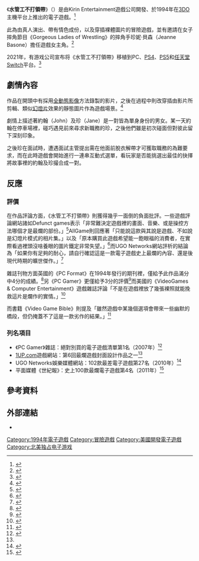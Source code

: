 {{noteTA
|G1=Games
}}
{{Infobox VG
| title = 水管工不打領帶
| image = Plumbers Don't Wear Ties(Video Game Cover).jpg
| caption = 電子遊戲《水管工不打領帶》盒裝封面
| english =  Plumbers Don't Wear Ties
| genre = [[互動式電影|互動式電影]][[冒險遊戲|冒險遊戲]]
| platform = [[3DO|3DO]]
| developer = Kirin Entertainment
| publisher = Kirin Entertainment
| producer = 麥可·安德森（Michael Anderson）
| director = 麥可·安德森
| writer = 麥可·安德森
| programmer = 約翰·克瑞（John Crane）
| composer = 馬丁·戈林克（Martin Golnick）
| artist = 西奧多·瑟拉費卡（Theodore Serafica）<br> 亞伯特·張（Albert Truong）<br> 安德魯·威伯斯特（Andrew Webster）
| modes = [[單人遊戲|單人]]
| released ={{vgrelease|NA|1994年9月30日}}
}}

《'''水管工不打領帶'''》（{{lang-en|Plumbers Don't Wear Ties}}）是由Kirin Entertainment遊戲公司開發、於1994年在[[3DO|3DO]]主機平台上推出的電子遊戲。<ref>{{Cite web |url=http://www.giantbomb.com/kirin-entertainment/3010-3493/ |title=Kirin Entertainment |work=GiantTomb |accessdate=2014年3月1日 |archive-date=2014年3月8日 |archive-url=https://web.archive.org/web/20140308012939/http://www.giantbomb.com/kirin-entertainment/3010-3493/ |dead-url=no }}</ref>

此為由真人演出、帶有情色成份，以及穿插裸體圖片的冒險遊戲，並有邀請在女子摔角節目《Gorgeous Ladies of Wrestling》的摔角手珍妮·貝森（Jeanne Basone）擔任遊戲女主角。<ref>{{Cite web |url=http://www.giantbomb.com/jeanne-basone/3040-101310/ |title=Jeanne Basone |work=GiantTomb |accessdate=2014年3月1日 |archive-date=2014年3月8日 |archive-url=https://web.archive.org/web/20140308012937/http://www.giantbomb.com/jeanne-basone/3040-101310/ |dead-url=no }}</ref>

2021年，有游戏公司宣布将《水管工不打領帶》移植到PC、[[PS4|PS4]]、[[PS5|PS5]]和[[任天堂Switch|任天堂Switch]]平台。<ref>{{cite news |first1=Michael |last1=Beckwith |title=Worst game ever made Plumbers Don’t Wear Ties is being re-released for some reason |url=https://metro.co.uk/2021/06/15/worst-game-ever-made-plumbers-dont-wear-ties-is-being-re-released-14774793/ |accessdate=2021-09-01 |date=2021-06-15 |work=英国[[都市日報|都市日報]] |language=en-gb |archive-date=2021-09-01 |archive-url=https://web.archive.org/web/20210901051443/https://metro.co.uk/2021/06/15/worst-game-ever-made-plumbers-dont-wear-ties-is-being-re-released-14774793/ |dead-url=no }}</ref>

== 劇情內容 ==
作品在開頭中有採用[[全動態影像|全動態影像]]方法錄製的影片，之後在過程中則改穿插由影片所剪輯、類似[[幻燈片|幻燈片]]效果的靜態圖片作為遊戲場景。<ref>{{Cite web|url=http://www.uproxx.com/feature/2010/07/plumbers-dont-wear-ties-gamings-first-and-only-surrealist-softcore-adventure/ |title=“Plumbers Don’t Wear Ties”: Gaming’s First (and Only) Surrealist Softcore Adventure |work=Uproxx |date=2010年7月8日 |accessdate=2014年3月1日 |deadurl=yes |archiveurl=https://web.archive.org/web/20120214143119/http://www.uproxx.com/feature/2010/07/plumbers-dont-wear-ties-gamings-first-and-only-surrealist-softcore-adventure/ |archivedate=2012年2月14日 }}</ref>

劇情上描述著約翰（John）及珍（Jane）是一對皆為單身身份的男女。某一天約翰在停車場裡，碰巧遇見前來尋求新職務的珍，之後他們雖是初次碰面但對彼此留下深刻印象。

之後珍在面試時，遭遇面試主管提出需在他面前脫衣解帶才可獲取職務的為難要求，而在此時遊戲會開始進行一連串互動式選單，看玩家是否能挑選出最佳的抉擇將故事裡的約翰及珍撮合成一對。

== 反應 ==
{{VG Reviews
| title =
| state =
| GSpot= 2.1/10<ref>{{Cite web |url=http://www.gamespot.com/plumbers-dont-wear-ties/ |title=Plumbers Don't Wear Ties |work=[[Gamespot|Gamespot]] |accessdate=2014年3月1日 |archive-date=2013年8月2日 |archive-url=https://web.archive.org/web/20130802073740/http://www.gamespot.com/plumbers-dont-wear-ties/ |dead-url=no }}</ref>
| IGN= 0.6/10<ref>{{Cite web |url=http://www.ign.com/games/plumbers-dont-wear-ties/3do-5721 |title=Plumbers Don't Wear Ties. About This Game |work=[[IGN|IGN]] |accessdate=2014年3月1日 |archive-date=2014年3月20日 |archive-url=https://web.archive.org/web/20140320050615/http://www.ign.com/games/plumbers-dont-wear-ties/3do-5721 |dead-url=no }}</ref>
}}

=== 評價 ===
在作品評論方面，《水管工不打領帶》則獲得幾乎一面倒的負面批評。一些遊戲評論網站諸如Defunct games表示「非常難決定遊戲裡的畫面、音樂、或是操控方法哪個才是最爛的部份。」<ref>{{Cite web |url=http://www.defunctgames.com/review/722/plumbers-dont-wear-ties |title=Plumbers Don't Wear Ties |work=Defunct games |author=Diego Antico |date=2006年6月17日 |accessdate=2014年3月1日 |archive-date=2014年3月1日 |archive-url=https://web.archive.org/web/20140301081147/http://www.defunctgames.com/review/722/plumbers-dont-wear-ties |dead-url=no }}</ref>AllGame則回應著「只能說這款與其說是遊戲、不如說是幻燈片模式的相片集。」以及「原本購買此遊戲希望能一飽眼福的消費者，在實際看過裡頭沒啥養眼的圖片鐵定非常失望。」<ref>{{Cite web |url=http://allgame.com/game.php?id=2399 |title=Plumbers Don't Wear Ties -Synopsis |work=AllGame |author=Geoffrey Douglas Smith |accessdate=2014年3月1日 |archive-date=2014年12月11日 |archive-url=https://web.archive.org/web/20141211012546/http://www.allgame.com/game.php?id=2399 |dead-url=no }}</ref>而UGO Networks網站評析的結論為「如果你有足夠的耐心，請自行確認這是一款電子遊戲史上最爛的內容、還是後現代時期的曠世傑作。」<ref name="1UP">{{Cite web |url=http://www.1up.com/features/worst-videogame-box-covers-part?pager.offset=13 |title=Hey Covers, You Suck! Part 6 |work=[[1UP.com|1UP.com]] |author=Scott Sharkey |accessdate=2014年3月1日 |archive-date=2016年3月5日 |archive-url=https://web.archive.org/web/20160305020204/http://www.1up.com/features/worst-videogame-box-covers-part?pager.offset=13 |dead-url=no }}</ref>

雜誌刊物方面英國的《PC Format》在1994年發行的期刊裡，僅給予此作品滿分中4分的成績。<ref>{{cite journal |year=1994 |title=Plumbers Don't Wear Ties review |journal=PC Format |location=英國 |accessdate=2014年3月1日}}</ref>另《PC Gamer》更僅給予3分的評價<ref>{{Cite web |url=http://24.media.tumblr.com/tumblr_m2sesoXzAV1rtkbbbo1_500.jpg |title=Seedy : Plumbers Don't Wear Ties CD |work=PC Gamer |accessdate=2014年3月1日 |archive-date=2014年3月7日 |archive-url=https://web.archive.org/web/20140307103051/http://24.media.tumblr.com/tumblr_m2sesoXzAV1rtkbbbo1_500.jpg |dead-url=no }}</ref>而美國的《VideoGames & Computer Entertainment》遊戲雜誌評論「不是在遊戲裡放了幾張裸照就能挽救這片是爛作的實情。」<ref>{{cite journal|title=Plumbers Don't Wear Ties review |journal=VideoGames & Computer Entertainment |location=美國 |accessdate=2014年3月1日}}</ref>

而書籍《Video Game Bible》則提及「雖然遊戲中某幾個選項會帶來一些幽默的橋段，但仍掩蓋不了這是一款劣作的結果。」<ref>{{cite book |author=Andy Slaven、Michael Collins |title=The Video Game Bible |year=2002 |page=17 |url=http://books.google.com/books?id=oShzmF1Pxc4C&pg=PA17&dq=%22plumbers+don%27t+wear+ties#v=onepage&q=%22plumbers%20don%27t%20wear%20ties&f=false |isbn=978-1-55369-731-2 |publisher=Trafford Publishing |accessdate=2014年3月1日}}</ref>

=== 列名項目 ===
*《PC Gamer》雜誌：絕對別買的電子遊戲清單第1名（2007年）<ref>{{Cite web |url=http://www.computerandvideogames.com/164066/features/pc-gamers-must-not-buy/ |title=PC Gamer's Must NOT Buy |work=CVG |author=Graham Smith |date=2007年5月16日 |accessdate=2014年3月1日 |archive-date=2013年10月17日 |archive-url=https://web.archive.org/web/20131017151721/http://www.computerandvideogames.com/164066/features/pc-gamers-must-not-buy/ |dead-url=no }}</ref>
*[[1UP.com|1UP.com]]遊戲網站：第6回最爛遊戲封面設計作品之一<ref name="1UP"/>
*UGO Networks娛樂媒體網站：102款最差電子遊戲第27名（2010年）<ref>{{Cite web |url=http://www.ugo.com/games/the-worst-video-games-of-all-time?page=16 |title=The Worst Video Games of All Time |work=UGO Networks |author=Marissa Meli |date=2010年7月5日 |accessdate=2014年3月1日 |deadurl=yes |archiveurl=https://web.archive.org/web/20140305201438/http://www.ugo.com/games/the-worst-video-games-of-all-time?page=16 |archivedate=2014年3月5日 }}</ref>
*平面媒體《世紀報》：史上100款最爛電子遊戲第4名（2011年）<ref>{{Cite web |url=http://www.theage.com.au/digital-life/games/blogs/screenplay/replay-100-worst-games-ever-20110317-1byon.html |title=Re-Play: 100 worst games ever |author=creen Play |date=2011年3月17日 |accessdate=2014年3月1日 |archive-date=2011年4月24日 |archive-url=https://web.archive.org/web/20110424201708/http://www.theage.com.au/digital-life/games/blogs/screenplay/replay-100-worst-games-ever-20110317-1byon.html |dead-url=no }}</ref>

== 參考資料 ==
{{reflist|2}}

== 外部連結 ==
*{{imdb title|id=1896801|name=水管工不打領帶}}

{{DEFAULTSORT:Plumbers Don't Wear Ties}}
[[Category:1994年電子遊戲|Category:1994年電子遊戲]]
[[Category:冒險遊戲|Category:冒險遊戲]]
[[Category:美國開發電子遊戲|Category:美國開發電子遊戲]]
[[Category:北美独占电子游戏|Category:北美独占电子游戏]]